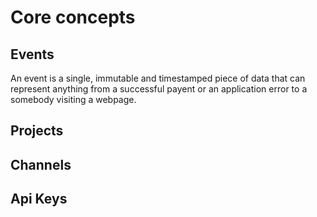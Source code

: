 # Core concepts


## Events

An event is a single, immutable and timestamped piece of data that can represent anything
from a successful payent or an application error to a somebody visiting a webpage.

## Projects

## Channels

## Api Keys

